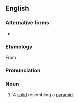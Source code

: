 ==English==

===Alternative forms===
* {{l|en|pyramoid}}

===Etymology===
From {{suffix|en|pyramid|oid}}.

===Pronunciation===
{{rfp|en}}

===Noun===
{{en-noun}}

# {{lb|en|geometry}} A [[solid]] resembling a [[pyramid]].
#: {{rfquotek|en|Barlow}}